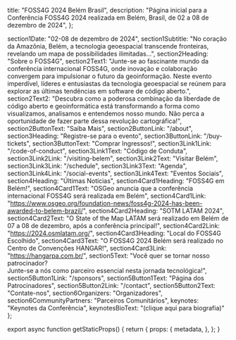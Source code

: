 
  title: "FOSS4G 2024 Belém Brasil",
  description: "Página inicial para a Conferência FOSS4G 2024 realizada em Belém, Brasil, de 02 a 08 de dezembro de 2024",
};

  section1Date: "02-08 de dezembro de 2024",
  section1Subtitle:
    "No coração da Amazônia, Belém, a tecnologia geoespacial transcende fronteiras, revelando um mapa de possibilidades ilimitadas...",
  section2Heading: "Sobre o FOSS4G",
  section2Text1:
    "Junte-se ao fascinante mundo da conferência internacional FOSS4G, onde inovação e colaboração convergem para impulsionar o futuro da geoinformação. Neste evento imperdível, líderes e entusiastas da tecnologia geoespacial se reúnem para explorar as últimas tendências em software de código aberto.",
  section2Text2:
    "Descubra como a poderosa combinação da liberdade de código aberto e geoinformática está transformando a forma como visualizamos, analisamos e entendemos nosso mundo. Não perca a oportunidade de fazer parte dessa revolução cartográfica!",
  section2ButtonText: "Saiba Mais",
  section2ButtonLink: "/about",
  section3Heading: "Registre-se para o evento",
  section3ButtonLink: "/buy-tickets",
  section3ButtonText: "Comprar Ingressos!",
  section3Link1Link: "/code-of-conduct",
  section3Link1Text: "Código de Conduta",
  section3Link2Link: "/visiting-belem",
  section3Link2Text: "Visitar Belém",
  section3Link3Link: "/schedule",
  section3Link3Text: "Agenda",
  section3Link4Link: "/social-events",
  section3Link4Text: "Eventos Sociais",
  section4Heading: "Últimas Notícias",
  section4Card1Heading: "FOSS4G em Belém!",
  section4Card1Text:
    "OSGeo anuncia que a conferência internacional FOSS4G será realizada em Belém",
  section4Card1Link:
    "https://www.osgeo.org/foundation-news/foss4g-2024-has-been-awarded-to-belem-brazil/",
  section4Card2Heading: "SOTM LATAM 2024",
  section4Card2Text:
    "O State of the Map LATAM será realizado em Belém de 07 a 08 de dezembro, após a conferência principal!",
  section4Card2Link:
    "https://2024.osmlatam.org/",
  section4Card3Heading: "Local do FOSS4G Escolhido",
  section4Card3Text:
    "O FOSS4G 2024 Belém será realizado no Centro de Convenções HANGAR!",
  section4Card3Link: "https://hangarpa.com.br/",
  section5Text:
    "Você quer se tornar nosso patrocinador? <br /> Junte-se a nós como parceiro essencial nesta jornada tecnológica!",
  section5Button1Link: "/sponsors",
  section5Button1Text: "Página dos Patrocinadores",
  section5Button2Link: "/contact",
  section5Button2Text: "Contate-nos",
  section6Organizers: "Organizadores",
  section6CommunityPartners: "Parceiros Comunitários",
  keynotes: "Keynotes da Conferência",
  keynotesBioText: "(clique aqui para biografia)"
};

<HomePage t={ptHomepagePhrases} />

export async function getStaticProps() {
  return {
    props: {
      metadata,
    },
  };
}